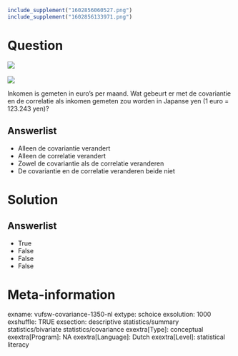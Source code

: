 ```r
include_supplement("1602856060527.png")
include_supplement("1602856133971.png")
```

Question
========
![](1602856060527.png) 
  
![](1602856133971.png)
  
Inkomen is gemeten in euro’s per maand. Wat gebeurt er met de
covariantie en de correlatie als inkomen gemeten zou worden in Japanse
yen (1 euro = 123.243 yen)?

Answerlist
----------
* Alleen de covariantie verandert
* Alleen de correlatie verandert
* Zowel de covariantie als de correlatie veranderen
* De covariantie en de correlatie veranderen beide niet

Solution
========










Answerlist
----------
* True
* False
* False
* False

Meta-information
================
exname: vufsw-covariance-1350-nl
extype: schoice
exsolution: 1000
exshuffle: TRUE
exsection: descriptive statistics/summary statistics/bivariate statistics/covariance
exextra[Type]: conceptual
exextra[Program]: NA
exextra[Language]: Dutch
exextra[Level]: statistical literacy

